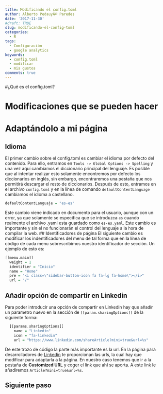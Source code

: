```yaml
---
title: Modificando el config.toml
author: Alberto PedauyÃ© Paredes
date: '2017-11-30'
#draft: TRUE
slug: modificando-el-config-toml
categories:
  - R
tags:
  - Configuración
  - google analytics
keywords:
  - config.toml
  - modificar
  - mis gustos
comments: true
---
```

<!--more-->
<!-- toc -->
#¿Qué es el config.toml?

# Modificaciones que se pueden hacer

# Adaptándolo a mi página
## Idioma
El primer cambio sobre el config.toml es cambiar el idioma por defecto del contenido. Para ello, entramos en `Tools -> Global Options -> Spelling` y una vez aquí cambiamos el diccionario principal del lenguaje. Es posible que al intentar realizar esto solamente encontremos por defecto los diccionarios en inglés, sin embargo, encontraremos una pestaña que nos permitirá descargar el resto de diccionarios. Después de esto, entramos en el archivo `config.toml` y en la línea de comando `defaultContentLanguage` cambiamos el idioma a castellano.

```r
defaultContentLanguaje = "es-es"
```

Este cambio viene indicado en documento para el usuario, aunque con un error, ya que solamente se especifica que se introduzca `es` cuando realmente el archivo .yaml esta guardado como `es-es.yaml`. Este cambio es importante y sin el no funcionarán el control del lenguaje a la hora de compilar la web.
## Identificadores de página
El siguiente cambio es modificar los indentificadores del menu de tal forma que en la línea de código de cada menu sobrescribimos nuestro identificador de sección. Un ejemplo de esto es:

```r
[[menu.main]]
  weight = 1
  identifier = "Inicio"
  name = "Home"
  pre = "<i class=\"sidebar-button-icon fa fa-lg fa-home\"></i>"
  url = "/"
```

## Añadir opción de compartir en Linkedin
Para poder introducir una opción de compartir en Linkedin hay que añadir un parametro nuevo en la sección de `[[param.sharingOptions]]` de la siguiente forma:
```r
  [[params.sharingOptions]]
    name = "Linkedin"
    icon = "fa-linkedin"
    url = "https://www.linkedin.com/shareArticle?mini=true&url=%s"
```
De este trozo de código la parte más importante es la url. En la página para desarrolladores de [Linkedin](https://developer.linkedin.com/docs/share-on-linkedin) te proporcionan las urls, la cual hay que modificar para adaptarla a la página. En nuestro caso tenemos que ir a la pestaña de **Customized URL** y coger el link que ahí se aporta. A este link le añadiremos `Article?mini=true&url=%s`.

## Siguiente paso

